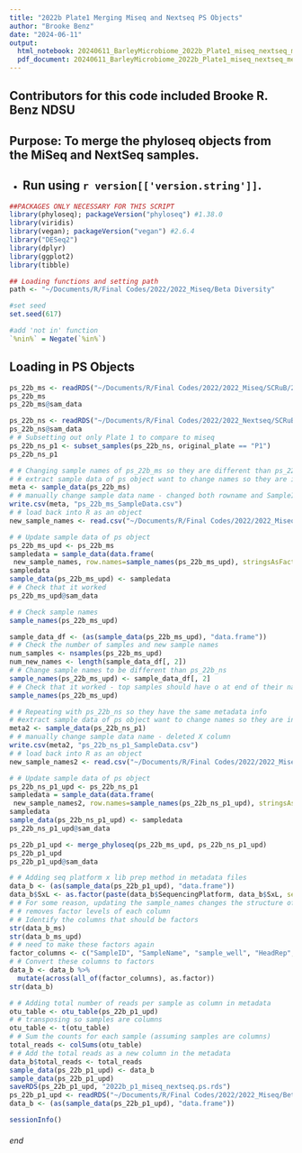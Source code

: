 ```yaml
---
title: "2022b Plate1 Merging Miseq and Nextseq PS Objects"
author: "Brooke Benz"
date: "2024-06-11"
output:
  html_notebook: 20240611_BarleyMicrobiome_2022b_Plate1_miseq_nextseq_mergingpsobject_BRB
  pdf_document: 20240611_BarleyMicrobiome_2022b_Plate1_miseq_nextseq_mergingpsobject_BRB
---
```

## Contributors for this code included Brooke R. Benz NDSU

## Purpose: To merge the phyloseq objects from the MiSeq and NextSeq samples.

* Run using `r version[['version.string']] `.
---

```r
##PACKAGES ONLY NECESSARY FOR THIS SCRIPT
library(phyloseq); packageVersion("phyloseq") #1.38.0
library(viridis)
library(vegan); packageVersion("vegan") #2.6.4
library("DESeq2")
library(dplyr)
library(ggplot2)
library(tibble)

## Loading functions and setting path
path <- "~/Documents/R/Final Codes/2022/2022_Miseq/Beta Diversity"

#set seed
set.seed(617)

#add 'not in' function
`%nin%` = Negate(`%in%`)
```

## Loading in PS Objects
```r
ps_22b_ms <- readRDS("~/Documents/R/Final Codes/2022/2022_Miseq/SCRuB/2022b_miseq.ps.rds")
ps_22b_ms
ps_22b_ms@sam_data

ps_22b_ns <- readRDS("~/Documents/R/Final Codes/2022/2022_Nextseq/SCRuB/2022b_nextseq_trim251.ps.rds")
ps_22b_ns@sam_data
# # Subsetting out only Plate 1 to compare to miseq
ps_22b_ns_p1 <- subset_samples(ps_22b_ns, original_plate == "P1")
ps_22b_ns_p1

# # Changing sample names of ps_22b_ms so they are different than ps_22b_ns_p1
# # extract sample data of ps object want to change names so they are in exact order
meta <- sample_data(ps_22b_ms)
# # manually change sample data name - changed both rowname and SampleID columns
write.csv(meta, "ps_22b_ms_SampleData.csv")
# # load back into R as an object
new_sample_names <- read.csv("~/Documents/R/Final Codes/2022/2022_Miseq/Beta Diversity/ps_22b_ms_SampleData.csv")

# # Update sample data of ps object
ps_22b_ms_upd <- ps_22b_ms
sampledata = sample_data(data.frame(
 new_sample_names, row.names=sample_names(ps_22b_ms_upd), stringsAsFactors=FALSE))
sampledata
sample_data(ps_22b_ms_upd) <- sampledata
# # Check that it worked
ps_22b_ms_upd@sam_data

# # Check sample names
sample_names(ps_22b_ms_upd)

sample_data_df <- (as(sample_data(ps_22b_ms_upd), "data.frame"))
# # Check the number of samples and new sample names
num_samples <- nsamples(ps_22b_ms_upd)
num_new_names <- length(sample_data_df[, 2])
# # Change sample names to be different than ps_22b_ns
sample_names(ps_22b_ms_upd) <- sample_data_df[, 2]
# # Check that it worked - top samples should have o at end of their name
sample_names(ps_22b_ms_upd)

# # Repeating with ps_22b_ns so they have the same metadata info
# #extract sample data of ps object want to change names so they are in exact order
meta2 <- sample_data(ps_22b_ns_p1)
# # manually change sample data name - deleted X column
write.csv(meta2, "ps_22b_ns_p1_SampleData.csv")
# # load back into R as an object
new_sample_names2 <- read.csv("~/Documents/R/Final Codes/2022/2022_Miseq/Beta Diversity/ps_22b_ns_p1_SampleData.csv")

# # Update sample data of ps object
ps_22b_ns_p1_upd <- ps_22b_ns_p1
sampledata = sample_data(data.frame(
 new_sample_names2, row.names=sample_names(ps_22b_ns_p1_upd), stringsAsFactors=FALSE))
sampledata
sample_data(ps_22b_ns_p1_upd) <- sampledata
ps_22b_ns_p1_upd@sam_data

ps_22b_p1_upd <- merge_phyloseq(ps_22b_ms_upd, ps_22b_ns_p1_upd)
ps_22b_p1_upd
ps_22b_p1_upd@sam_data
```

```r
# # Adding seq platform x lib prep method in metadata files
data_b <- (as(sample_data(ps_22b_p1_upd), "data.frame"))
data_b$SxL <- as.factor(paste(data_b$SequencingPlatform, data_b$SxL, sep = "_"))
# # For some reason, updating the sample_names changes the structure of the data frame
# # removes factor levels of each column
# # Identify the columns that should be factors
str(data_b_ms)
str(data_b_ms_upd)
# # need to make these factors again
factor_columns <- c("SampleID", "SampleName", "sample_well", "HeadRep", "Line", "Genotype", "DiseaseStatus.y", "Location", "SampleNumber", "sample_type", "duplicate", "original_plate", "SequencingRun", "SequencingPlatform", "SxL")
# # Convert these columns to factors
data_b <- data_b %>%
  mutate(across(all_of(factor_columns), as.factor))
str(data_b)

# # Adding total number of reads per sample as column in metadata
otu_table <- otu_table(ps_22b_p1_upd)
# # transposing so samples are columns
otu_table <- t(otu_table)
# # Sum the counts for each sample (assuming samples are columns)
total_reads <- colSums(otu_table)
# # Add the total reads as a new column in the metadata
data_b$total_reads <- total_reads
sample_data(ps_22b_p1_upd) <- data_b
sample_data(ps_22b_p1_upd)
saveRDS(ps_22b_p1_upd, "2022b_p1_miseq_nextseq.ps.rds")
ps_22b_p1_upd <- readRDS("~/Documents/R/Final Codes/2022/2022_Miseq/Beta Diversity/2022b_p1_miseq_nextseq.ps.rds")
data_b <- (as(sample_data(ps_22b_p1_upd), "data.frame"))
```

```r
sessionInfo()
```




###### end